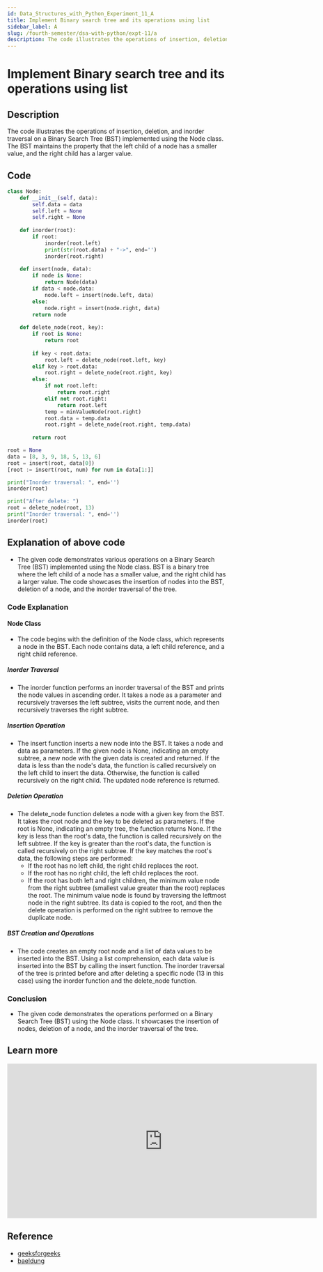 ```yaml
---
id: Data_Structures_with_Python_Experiment_11_A
title: Implement Binary search tree and its operations using list
sidebar_label: A
slug: /fourth-semester/dsa-with-python/expt-11/a
description: The code illustrates the operations of insertion, deletion, and inorder traversal on a Binary Search Tree (BST) implemented using the Node class. The BST maintains the property that the left child of a node has a smaller value, and the right child has a larger value.
---
```


# Implement Binary search tree and its operations using list

## Description

The code illustrates the operations of insertion, deletion, and inorder traversal on a Binary Search Tree (BST) implemented using the Node class. The BST maintains the property that the left child of a node has a smaller value, and the right child has a larger value.

## Code

```python title="program11a.py"
class Node:
    def __init__(self, data):
        self.data = data
        self.left = None
        self.right = None
            
    def inorder(root):
        if root:
            inorder(root.left)
            print(str(root.data) + "->", end='')
            inorder(root.right)
    
    def insert(node, data):
        if node is None:
            return Node(data)
        if data < node.data:
            node.left = insert(node.left, data)
        else:
            node.right = insert(node.right, data)
        return node
    
    def delete_node(root, key):
        if root is None:
            return root
    
        if key < root.data:
            root.left = delete_node(root.left, key)
        elif key > root.data:
            root.right = delete_node(root.right, key)
        else:
            if not root.left:
                return root.right
            elif not root.right:
                return root.left
            temp = minValueNode(root.right)
            root.data = temp.data
            root.right = delete_node(root.right, temp.data)
    
        return root

root = None
data = [8, 3, 9, 18, 5, 13, 6]
root = insert(root, data[0])
[root := insert(root, num) for num in data[1:]]

print("Inorder traversal: ", end='')
inorder(root)

print("After delete: ")
root = delete_node(root, 13)
print("Inorder traversal: ", end='')
inorder(root)
```

## Explanation of above code

- The given code demonstrates various operations on a Binary Search Tree (BST) implemented using the Node class. BST is a binary tree where the left child of a node has a smaller value, and the right child has a larger value. The code showcases the insertion of nodes into the BST, deletion of a node, and the inorder traversal of the tree.
### Code Explanation
#### Node Class
- The code begins with the definition of the Node class, which represents a node in the BST. Each node contains data, a left child reference, and a right child reference.
##### Inorder Traversal
- The inorder function performs an inorder traversal of the BST and prints the node values in ascending order. It takes a node as a parameter and recursively traverses the left subtree, visits the current node, and then recursively traverses the right subtree.
##### Insertion Operation
- The insert function inserts a new node into the BST. It takes a node and data as parameters. If the given node is None, indicating an empty subtree, a new node with the given data is created and returned. If the data is less than the node's data, the function is called recursively on the left child to insert the data. Otherwise, the function is called recursively on the right child. The updated node reference is returned.
##### Deletion Operation
- The delete_node function deletes a node with a given key from the BST. It takes the root node and the key to be deleted as parameters. If the root is None, indicating an empty tree, the function returns None. If the key is less than the root's data, the function is called recursively on the left subtree. If the key is greater than the root's data, the function is called recursively on the right subtree. If the key matches the root's data, the following steps are performed:
    - If the root has no left child, the right child replaces the root.
    - If the root has no right child, the left child replaces the root.
    - If the root has both left and right children, the minimum value node from the right subtree (smallest value greater than the root) replaces the root. The minimum value node is found by traversing the leftmost node in the right subtree. Its data is copied to the root, and then the delete operation is performed on the right subtree to remove the duplicate node.
##### BST Creation and Operations
- The code creates an empty root node and a list of data values to be inserted into the BST. Using a list comprehension, each data value is inserted into the BST by calling the insert function. The inorder traversal of the tree is printed before and after deleting a specific node (13 in this case) using the inorder function and the delete_node function.
### Conclusion
- The given code demonstrates the operations performed on a Binary Search Tree (BST) using the Node class. It showcases the insertion of nodes, deletion of a node, and the inorder traversal of the tree.


## Learn more

<iframe width="711" height="355" src="https://www.youtube.com/embed/cySVml6e_Fc" title="5.10 Binary Search Trees (BST) - Insertion and Deletion | DSA Full Course" frameborder="0" allow="accelerometer; autoplay; clipboard-write; encrypted-media; gyroscope; picture-in-picture; web-share" allowfullscreen></iframe>

## Reference

- [geeksforgeeks](https://www.geeksforgeeks.org/what-is-binary-search-tree/)
- [baeldung](https://www.baeldung.com/cs/binary-search-trees)

